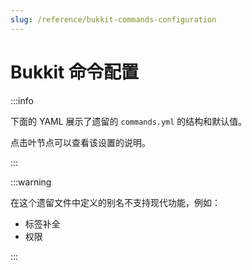 ```yaml
---
slug: /reference/bukkit-commands-configuration
---
```


# Bukkit 命令配置


:::info

下面的 YAML 展示了遗留的 `commands.yml` 的结构和默认值。

点击叶节点可以查看该设置的说明。

:::

:::warning

在这个遗留文件中定义的别名不支持现代功能，例如：
- 标签补全
- 权限

:::

<ConfigDocBlock data={BukkitCommandsSpec}/>

